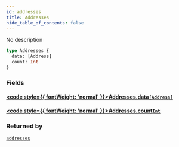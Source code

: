 ```yaml
---
id: addresses
title: Addresses
hide_table_of_contents: false
---
```








No description

```graphql
type Addresses {
  data: [Address]
  count: Int
}
```


### Fields

#### [<code style={{ fontWeight: 'normal' }}>Addresses.<b>data</b></code>](#)<Bullet />[`[Address]`](/docs/api/objects/address) <Badge class="secondary" text="list"/> <Badge class="secondary" text="object"/>
> 
> 

#### [<code style={{ fontWeight: 'normal' }}>Addresses.<b>count</b></code>](#)<Bullet />[`Int`](/docs/api/scalars/int) <Badge class="secondary" text="scalar"/>
> 
> 



### Returned by

[`addresses`](/docs/api/queries/addresses)  <Badge class="secondary" text="query"/>



